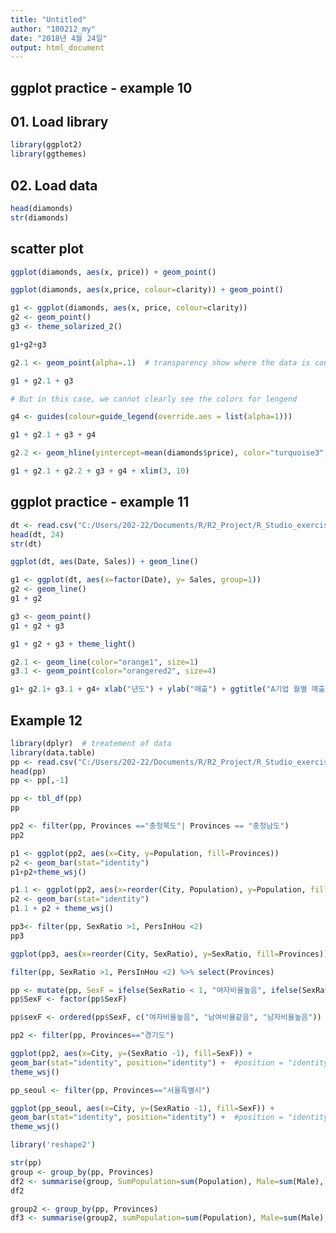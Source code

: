 ```yaml
---
title: "Untitled"
author: "180212_my"
date: "2018년 4월 24일"
output: html_document
---
```


## ggplot practice - example 10

## 01. Load library
```r
library(ggplot2)
library(ggthemes)
```

## 02. Load data
```r
head(diamonds)
str(diamonds)
```

## scatter plot
```r
ggplot(diamonds, aes(x, price)) + geom_point()
```
```r
ggplot(diamonds, aes(x,price, colour=clarity)) + geom_point()
```

```r
g1 <- ggplot(diamonds, aes(x, price, colour=clarity))
g2 <- geom_point()
g3 <- theme_solarized_2()

g1+g2+g3
```

```r
g2.1 <- geom_point(alpha=.1)  # transparency show where the data is converged

g1 + g2.1 + g3

# But in this case, we cannot clearly see the colors for lengend
```
```r
g4 <- guides(colour=guide_legend(override.aes = list(alpha=1)))

g1 + g2.1 + g3 + g4
```

```r
g2.2 <- geom_hline(yintercept=mean(diamonds$price), color="turquoise3", alpha=0.8)

g1 + g2.1 + g2.2 + g3 + g4 + xlim(3, 10)
```


## ggplot practice - example 11
```r
dt <- read.csv("C:/Users/202-22/Documents/R/R2_Project/R_Studio_exercise/data/R2_examples/example_ts.csv")
head(dt, 24)
str(dt)
```

```r
ggplot(dt, aes(Date, Sales)) + geom_line()
```

```r
g1 <- ggplot(dt, aes(x=factor(Date), y= Sales, group=1)) 
g2 <- geom_line()
g1 + g2
```

```r
g3 <- geom_point()
g1 + g2 + g3
```

```r
g1 + g2 + g3 + theme_light()
```

```r
g2.1 <- geom_line(color="orange1", size=1)
g3.1 <- geom_point(color="orangered2", size=4)

g1+ g2.1+ g3.1 + g4+ xlab("년도") + ylab("매출") + ggtitle("A기업 월별 매출")
```

## Example 12
```r
library(dplyr)  # treatement of data
library(data.table)
pp <- read.csv("C:/Users/202-22/Documents/R/R2_Project/R_Studio_exercise/data/R2_examples/example_population_f.csv")
head(pp)
pp <- pp[,-1]

pp <- tbl_df(pp)
pp
```

```r
pp2 <- filter(pp, Provinces =="충청북도"| Provinces == "충청남도")
pp2

p1 <- ggplot(pp2, aes(x=City, y=Population, fill=Provinces))
p2 <- geom_bar(stat="identity")
p1+p2+theme_wsj()
```
```r
p1.1 <- ggplot(pp2, aes(x=reorder(City, Population), y=Population, fill=Provinces))
p2 <- geom_bar(stat="identity")
p1.1 + p2 + theme_wsj()
```

```r
pp3<- filter(pp, SexRatio >1, PersInHou <2)
pp3
```

```r
ggplot(pp3, aes(x=reorder(City, SexRatio), y=SexRatio, fill=Provinces)) +geom_bar(stat="identity") + theme_wsj()

```
```r
filter(pp, SexRatio >1, PersInHou <2) %>% select(Provinces)
```

```r
pp <- mutate(pp, SexF = ifelse(SexRatio < 1, "여자비율높음", ifelse(SexRatio >1, "남자비율 높음", "남여비율같음")))
pp$SexF <- factor(pp$SexF)
```

```r
pp$sexF <- ordered(pp$SexF, c("여자비율높음", "남여비율같음", "남자비율높음"))
```

```r
pp2 <- filter(pp, Provinces=="경기도")

```

```r
ggplot(pp2, aes(x=City, y=(SexRatio -1), fill=SexF)) +
geom_bar(stat="identity", position="identity") +  #position = "identity" to avoid error message saying there is negative value
theme_wsj()

```

```r
pp_seoul <- filter(pp, Provinces=="서울특별시")
```

```r
ggplot(pp_seoul, aes(x=City, y=(SexRatio -1), fill=SexF)) +
geom_bar(stat="identity", position="identity") +  #position = "identity" to avoid error message saying there is negative value
theme_wsj()
```

```r
library('reshape2')
```

```r
str(pp)
group <- group_by(pp, Provinces)
df2 <- summarise(group, SumPopulation=sum(Population), Male=sum(Male), Female=sum(Female))
df2
```

```r
group2 <- group_by(pp, Provinces)
df3 <- summarise(group2, sumPopulation=sum(Population), Male=sum(Male), Female=sum(Female))
```

```r

```

```r

```

